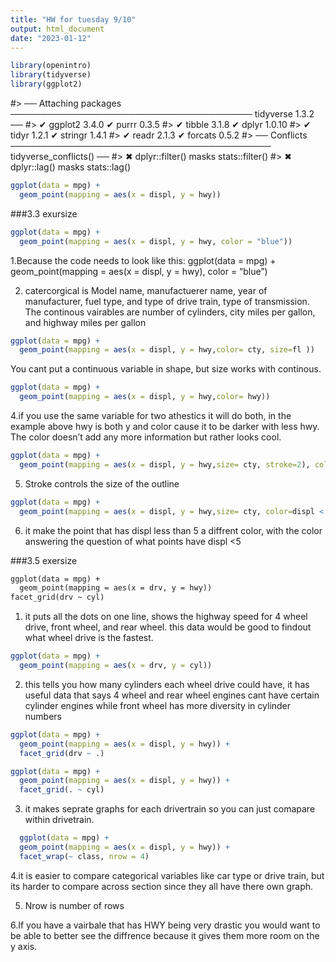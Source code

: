```yaml
---
title: "HW for tuesday 9/10"
output: html_document
date: "2023-01-12"
---
```

```r
library(openintro)
library(tidyverse)
library(ggplot2)
```

#> ── Attaching packages ─────────────────────────────────────── tidyverse 1.3.2 ──
#> ✔ ggplot2 3.4.0      ✔ purrr   0.3.5 
#> ✔ tibble  3.1.8      ✔ dplyr   1.0.10
#> ✔ tidyr   1.2.1      ✔ stringr 1.4.1 
#> ✔ readr   2.1.3      ✔ forcats 0.5.2 
#> ── Conflicts ────────────────────────────────────────── tidyverse_conflicts() ──
#> ✖ dplyr::filter() masks stats::filter()
#> ✖ dplyr::lag()    masks stats::lag()

```r
ggplot(data = mpg) +  
  geom_point(mapping = aes(x = displ, y = hwy))
```

###3.3 exursize 

```r
ggplot(data = mpg) + 
  geom_point(mapping = aes(x = displ, y = hwy, color = "blue"))
```

1.Because the code needs to look like this:
ggplot(data = mpg) + 
  geom_point(mapping = aes(x = displ, y = hwy), color = "blue")

2. catercorgical is Model name, manufactuerer name, year of manufacturer, fuel type, and type of drive train, type of transmission. The continous vairables are number of cylinders, city miles per gallon, and highway miles per gallon


```r
ggplot(data = mpg) +  
  geom_point(mapping = aes(x = displ, y = hwy,color= cty, size=fl ))
```

You cant put a continuous variable in shape, but size works with continous.
```R
ggplot(data = mpg) +  
  geom_point(mapping = aes(x = displ, y = hwy,color= hwy))
```
4.if you use the same variable for two athestics it will do both, in the example above hwy is both y and color cause it to be darker with less hwy. The color doesn't add any more information but rather looks cool. 
```r
ggplot(data = mpg) +  
  geom_point(mapping = aes(x = displ, y = hwy,size= cty, stroke=2), color="blue",shape=2)
```
5. Stroke controls the size of the outline
```r
ggplot(data = mpg) +  
  geom_point(mapping = aes(x = displ, y = hwy,size= cty, color=displ < 5), shape=2)
```
6. it make the point that has displ less than 5 a diffrent color, with the color answering the question of what points have displ <5 

###3.5 exersize  

```r3.5.1
ggplot(data = mpg) + 
  geom_point(mapping = aes(x = drv, y = hwy))
facet_grid(drv ~ cyl)
```
1. it puts all the dots on one line, shows the highway speed for 4 wheel drive, front wheel, and rear wheel. this data would be good to findout what wheel drive is the fastest. 

```r
ggplot(data = mpg) + 
  geom_point(mapping = aes(x = drv, y = cyl))
```
  2. this tells you how many cylinders each wheel drive could have, it has useful data that says 4 wheel and rear wheel engines cant have certain cylinder engines while front wheel has more diversity in cylinder numbers 
```r
ggplot(data = mpg) + 
  geom_point(mapping = aes(x = displ, y = hwy)) +
  facet_grid(drv ~ .)

ggplot(data = mpg) + 
  geom_point(mapping = aes(x = displ, y = hwy)) +
  facet_grid(. ~ cyl)
```
  3. it makes seprate graphs for each drivertrain so you can just comapare within drivetrain.
  
```r
  ggplot(data = mpg) + 
  geom_point(mapping = aes(x = displ, y = hwy)) + 
  facet_wrap(~ class, nrow = 4)
```
4.it is easier to compare categorical variables like car type or drive train, but its harder to compare across section since they all have there own graph.

5. Nrow is number of rows 

6.If you have a vairbale that has HWY being very drastic you would want to be able to better see the diffrence because it gives them more room on the y axis. 


  